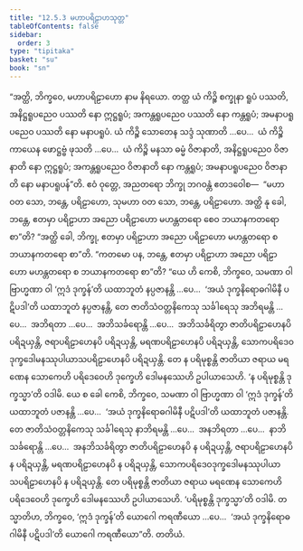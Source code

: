 ```yaml
---
title: "12.5.3 မဟာပရိဠာဟသုတ္တ"
tableOfContents: false
sidebar:
  order: 3
type: "tipitaka"
basket: "su"
book: "sn"
---
```



<DynamicBreadcrumb />

<Division number="1113" book="sn" e="ch" v="18" p="446">

<Paragraph number="2367" book="sn">
“အတ္ထိ, ဘိက္ခဝေ, မဟာပရိဠာဟော နာမ နိရယော. တတ္ထ ယံ ကိဉ္စိ စက္ခုနာ ရူပံ ပဿတိ, အနိဋ္ဌရူပညေဝ ပဿတိ နော ဣဋ္ဌရူပံ; အကန္တရူပညေဝ ပဿတိ နော ကန္တရူပံ; အမနာပရူပညေဝ ပဿတိ နော မနာပရူပံ. ယံ ကိဉ္စိ သောတေန သဒ္ဒံ သုဏာတိ …ပေ…  ယံ ကိဉ္စိ ကာယေန ဖောဋ္ဌဗ္ဗံ ဖုသတိ …ပေ…  ယံ ကိဉ္စိ မနသာ ဓမ္မံ ဝိဇာနာတိ, အနိဋ္ဌရူပညေဝ ဝိဇာနာတိ နော ဣဋ္ဌရူပံ; အကန္တရူပညေဝ ဝိဇာနာတိ နော ကန္တရူပံ; အမနာပရူပညေဝ ဝိဇာနာတိ နော မနာပရူပန်”တိ.
</Paragraph>

<Paragraph number="2368" book="sn">
ဧဝံ ဝုတ္တေ, အညတရော ဘိက္ခု ဘဂဝန္တံ ဧတဒဝေါစ—  “မဟာ ဝတ သော, ဘန္တေ, ပရိဠာဟော, သုမဟာ ဝတ သော, ဘန္တေ, ပရိဠာဟော. အတ္ထိ နု ခေါ, ဘန္တေ, ဧတမှာ ပရိဠာဟာ အညော ပရိဠာဟော မဟန္တတရော စေဝ ဘယာနကတရော စာ”တိ? “အတ္ထိ ခေါ, ဘိက္ခု, ဧတမှာ ပရိဠာဟာ အညော ပရိဠာဟော မဟန္တတရော စ ဘယာနကတရော စာ”တိ.
</Paragraph>

<Paragraph number="2369" book="sn">
“ကတမော ပန, ဘန္တေ, ဧတမှာ ပရိဠာဟာ အညော ပရိဠာဟော မဟန္တတရော စ ဘယာနကတရော စာ”တိ? “ယေ ဟိ ကေစိ, ဘိက္ခဝေ, သမဏာ ဝါ ဗြာဟ္မဏာ ဝါ ‘ဣဒံ ဒုက္ခန်’တိ ယထာဘူတံ နပ္ပဇာနန္တိ …ပေ…  ‘အယံ ဒုက္ခနိရောဓဂါမိနီ ပဋိပဒါ’တိ ယထာဘူတံ နပ္ပဇာနန္တိ, တေ ဇာတိသံဝတ္တနိကေသု သင်္ခါရေသု အဘိရမန္တိ …ပေ…  အဘိရတာ …ပေ…  အဘိသင်္ခရောန္တိ …ပေ…  အဘိသင်္ခရိတွာ ဇာတိပရိဠာဟေနပိ ပရိဍယှန္တိ, ဇရာပရိဠာဟေနပိ ပရိဍယှန္တိ, မရဏပရိဠာဟေနပိ ပရိဍယှန္တိ, သောကပရိဒေဝဒုက္ခဒေါမနဿုပါယာသပရိဠာဟေနပိ ပရိဍယှန္တိ. တေ န ပရိမုစ္စန္တိ ဇာတိယာ ဇရာယ မရဏေန သောကေဟိ ပရိဒေဝေဟိ ဒုက္ခေဟိ ဒေါမနဿေဟိ ဥပါယာသေဟိ. ‘န ပရိမုစ္စန္တိ ဒုက္ခသ္မာ’တိ ဝဒါမိ.
</Paragraph>

<Paragraph number="2370" book="sn">
ယေ စ ခေါ ကေစိ, ဘိက္ခဝေ, သမဏာ ဝါ ဗြာဟ္မဏာ ဝါ ‘ဣဒံ ဒုက္ခန်’တိ ယထာဘူတံ ပဇာနန္တိ …ပေ…  ‘အယံ ဒုက္ခနိရောဓဂါမိနီ ပဋိပဒါ’တိ ယထာဘူတံ ပဇာနန္တိ. တေ ဇာတိသံဝတ္တနိကေသု သင်္ခါရေသု နာဘိရမန္တိ …ပေ…  အနဘိရတာ …ပေ…  နာဘိသင်္ခရောန္တိ …ပေ…  အနဘိသင်္ခရိတွာ ဇာတိပရိဠာဟေနပိ န ပရိဍယှန္တိ, ဇရာပရိဠာဟေနပိ န ပရိဍယှန္တိ, မရဏပရိဠာဟေနပိ န ပရိဍယှန္တိ, သောကပရိဒေဝဒုက္ခဒေါမနဿုပါယာသပရိဠာဟေနပိ န ပရိဍယှန္တိ. တေ ပရိမုစ္စန္တိ ဇာတိယာ ဇရာယ မရဏေန သောကေဟိ ပရိဒေဝေဟိ ဒုက္ခေဟိ ဒေါမနဿေဟိ ဥပါယာသေဟိ. ‘ပရိမုစ္စန္တိ ဒုက္ခသ္မာ’တိ ဝဒါမိ.
</Paragraph>

<Paragraph number="2371" book="sn">
တသ္မာတိဟ, ဘိက္ခဝေ, ‘ဣဒံ ဒုက္ခန်’တိ ယောဂေါ ကရဏီယော …ပေ…  ‘အယံ ဒုက္ခနိရောဓဂါမိနီ ပဋိပဒါ’တိ ယောဂေါ ကရဏီယော”တိ.

</Paragraph>
</Division>

<Paragraph number="2372" type="center" book="sn">
တတိယံ.
</Paragraph>